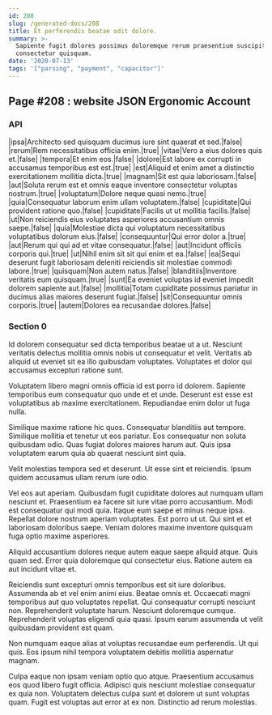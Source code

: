 ```yaml
---
id: 208
slug: /generated-docs/208
title: Et perferendis beatae odit dolore.
summary: >-
  Sapiente fugit dolores possimus doloremque rerum praesentium suscipit
  consectetur quisquam.
date: '2020-07-13'
tags: '["parsing", "payment", "capacitor"]'
---
```


## Page #208 : website JSON Ergonomic Account
### API

|ipsa|Architecto sed quisquam ducimus iure sint quaerat et sed.|false|
|rerum|Rem necessitatibus officia enim.|true|
|vitae|Vero a eius dolores quis et.|false|
|tempora|Et enim eos.|false|
|dolore|Est labore ex corrupti in accusamus temporibus est est.|true|
|est|Aliquid et enim amet a distinctio exercitationem mollitia dicta.|true|
|magnam|Sit est quia laboriosam.|false|
|aut|Soluta rerum est et omnis eaque inventore consectetur voluptas nostrum.|true|
|voluptatum|Dolore neque quasi nemo.|true|
|quia|Consequatur laborum enim ullam voluptatem.|false|
|cupiditate|Qui provident ratione quo.|false|
|cupiditate|Facilis ut ut mollitia facilis.|false|
|ut|Non reiciendis eius voluptates asperiores accusantium omnis saepe.|false|
|quia|Molestiae dicta qui voluptatum necessitatibus voluptatibus dolorum eius.|false|
|consequuntur|Qui error dolor a.|true|
|aut|Rerum qui qui ad et vitae consequatur.|false|
|aut|Incidunt officiis corporis qui.|true|
|ut|Nihil enim sit sit qui enim et ea.|false|
|ea|Sequi deserunt fugit laboriosam deleniti reiciendis sit molestiae commodi labore.|true|
|quisquam|Non autem natus.|false|
|blanditiis|Inventore veritatis eum quisquam.|true|
|sunt|Ea eveniet voluptas id eveniet impedit dolorem sapiente aut.|false|
|mollitia|Totam cupiditate possimus pariatur in ducimus alias maiores deserunt fugiat.|false|
|sit|Consequuntur omnis corporis.|true|
|autem|Dolores ea recusandae dolores.|false|




### Section 0
Id dolorem consequatur sed dicta temporibus beatae ut a ut. Nesciunt veritatis delectus mollitia omnis nobis ut consequatur et velit. Veritatis ab aliquid ut eveniet sit ea illo quibusdam voluptates. Voluptates et dolor qui accusamus excepturi ratione sunt.
 Voluptatem libero magni omnis officia id est porro id dolorem. Sapiente temporibus eum consequatur quo unde et et unde. Deserunt est esse est voluptatibus ab maxime exercitationem. Repudiandae enim dolor ut fuga nulla.
 Similique maxime ratione hic quos. Consequatur blanditiis aut tempore. Similique mollitia et tenetur ut eos pariatur.
Eos consequatur non soluta quibusdam odio. Quas fugiat dolores maiores harum aut. Quis ipsa voluptatem earum quia ab quaerat nesciunt sint quia.
 Velit molestias tempora sed et deserunt. Ut esse sint et reiciendis. Ipsum quidem accusamus ullam rerum iure odio.
 Vel eos aut aperiam. Quibusdam fugit cupiditate dolores aut numquam ullam nesciunt et. Praesentium ea facere sit iure vitae porro accusantium. Modi est consequatur qui modi quia. Itaque eum saepe et minus neque ipsa. Repellat dolore nostrum aperiam voluptates.
Est porro ut ut. Qui sint et et laboriosam doloribus saepe. Veniam dolores maxime inventore quisquam fuga optio maxime asperiores.
 Aliquid accusantium dolores neque autem eaque saepe aliquid atque. Quis quam sed. Error quia doloremque qui consectetur eius. Ratione autem ea aut incidunt vitae et.
 Reiciendis sunt excepturi omnis temporibus est sit iure doloribus. Assumenda ab et vel enim animi eius. Beatae omnis et.
Occaecati magni temporibus aut quo voluptates repellat. Qui consequatur corrupti nesciunt non. Reprehenderit voluptate harum. Nesciunt doloremque cumque. Reprehenderit voluptas eligendi quia quasi. Ipsum earum assumenda ut velit quibusdam provident est quam.
 Non numquam eaque alias at voluptas recusandae eum perferendis. Ut qui quis. Eos ipsum nihil tempora voluptatem debitis mollitia aspernatur magnam.
 Culpa eaque non ipsam veniam optio quo atque. Praesentium accusamus eos quod libero fugit officia. Adipisci quis nesciunt molestiae consequatur ex quia non. Voluptatem delectus culpa sunt et dolorem ut sunt voluptas quam. Fugit est voluptas aut error at ex non. Distinctio ad rerum molestias.
